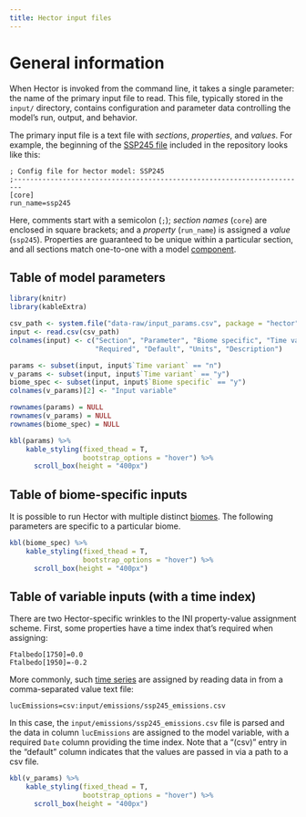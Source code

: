 ```yaml
---
title: Hector input files
---
```


# General information

When Hector is invoked from the command line, it takes a single parameter: the name of the primary input file to read. This file, typically stored in the `input/` directory, contains configuration and parameter data controlling the model's run, output, and behavior.

The primary input file is a text file with *sections*, *properties*, and *values*. For example, the beginning of the [SSP245 file](/tree/master/inst/input/hector_ssp245.ini) included in the repository looks like this:

```
; Config file for hector model: SSP245
;------------------------------------------------------------------------
[core]
run_name=ssp245
```

Here, comments start with a semicolon (`;`); *section names* (`core`) are enclosed in square brackets; and a *property* (`run_name`) is assigned a *value* (`ssp245`). Properties are guaranteed to be unique within a particular section, and all sections match one-to-one with a model [component](ComponentAPI.html).


## Table of model parameters

``` r
library(knitr)
library(kableExtra)

csv_path <- system.file("data-raw/input_params.csv", package = "hector")
input <- read.csv(csv_path)
colnames(input) <- c("Section", "Parameter", "Biome specific", "Time variant",
                     "Required", "Default", "Units", "Description")

params <- subset(input, input$`Time variant` == "n")
v_params <- subset(input, input$`Time variant` == "y")
biome_spec <- subset(input, input$`Biome specific` == "y")
colnames(v_params)[2] <- "Input variable"

rownames(params) = NULL
rownames(v_params) = NULL
rownames(biome_spec) = NULL

kbl(params) %>%
    kable_styling(fixed_thead = T, 
                  bootstrap_options = "hover") %>%
      scroll_box(height = "400px")

```
  
## Table of biome-specific inputs

It is possible to run Hector with multiple distinct [biomes](multiple-biomes.html).
The following parameters are specific to a particular biome.

``` r
kbl(biome_spec) %>%
    kable_styling(fixed_thead = T, 
                  bootstrap_options = "hover") %>%
      scroll_box(height = "400px")

```
  

## Table of variable inputs (with a time index)

There are two Hector-specific wrinkles to the INI property-value assignment scheme. First, some properties have a time index that's required when assigning:

```
Ftalbedo[1750]=0.0
Ftalbedo[1950]=-0.2
```

More commonly, such [time series](TimeSeries.html) are assigned by reading data in from a comma-separated value text file:

```
lucEmissions=csv:input/emissions/ssp245_emissions.csv 
```

In this case, the `input/emissions/ssp245_emissions.csv` file is parsed and the data in column `lucEmissions` are assigned to the model variable, with a required `Date` column providing the time index. Note that a "(csv)" entry in the "default" column indicates that the values are passed in via a path to a csv file. 

``` r
kbl(v_params) %>%
    kable_styling(fixed_thead = T, 
                  bootstrap_options = "hover") %>%
      scroll_box(height = "400px")

```
  

  
[gsl-ode]: https://www.gnu.org/software/gsl/manual/html_node/Ordinary-Differential-Equations.html#Ordinary-Differential-Equations   

